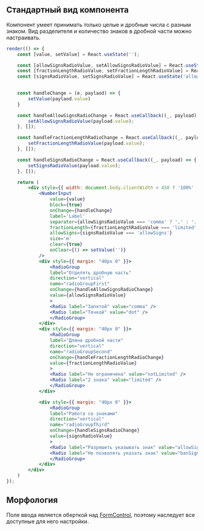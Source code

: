 ## Стандартный вид компонента

Компонент умеет принимать только целые и дробные числа с разным знаком. 
Вид разделителя и количество знаков в дробной части можно настраивать.

```jsx live
render(() => {
    const [value, setValue] = React.useState('');

    const [allowSignsRadioValue, setAllowSignsRadioValue] = React.useState('comma');
    const [fractionLengthRadioValue, setFractionLengthRadioValue] = React.useState('notLimited');
    const [signsRadioValue, setSignsRadioValue] = React.useState('allowSigns');

    
    const handleChange = (e, paylaod) => {
        setValue(paylaod.value)
    }

    const handleAllowSignsRadioChange = React.useCallback((_, payload) => {
        setAllowSignsRadioValue(payload.value);
    }, []);

    const handleFractionLengthRadioChange = React.useCallback((_, payload) => {
        setFractionLengthRadioValue(payload.value);
    }, []);

    const handleSignsRadioChange = React.useCallback((_, payload) => {
        setSignsRadioValue(payload.value);
    }, []);

    return (
        <div style={{ width: document.body.clientWidth < 450 ? '100%' : 320 }}>
            <NumberInput
                value={value}
                block={true}
                onChange={handleChange}
                label='Label'
                separator={allowSignsRadioValue === 'comma' ? ',' : '.'}
                fractionLength={fractionLengthRadioValue === 'limited' ? 2 : null}
                allowSigns={signsRadioValue === 'allowSigns'}
                size='m'
                clear={true}
                onClear={() => setValue('')}
            />
            <div style={{ margin: "40px 0" }}>
                <RadioGroup
                label="Отделять дробную часть"
                direction="vertical"
                name="radioGroupFirst"
                onChange={handleAllowSignsRadioChange}
                value={allowSignsRadioValue}
                >
                <Radio label="Запятой" value="comma" />
                <Radio label="Точкой" value="dot" />
                </RadioGroup>
            </div>
            <div style={{ margin: "40px 0" }}>
                <RadioGroup
                label="Длина дробной части"
                direction="vertical"
                name="radioGroupSecond"
                onChange={handleFractionLengthRadioChange}
                value={fractionLengthRadioValue}
                >
                <Radio label="Не ограничена" value="notLimited" />
                <Radio label="2 знака" value="limited" />
                </RadioGroup>
            </div>

            <div style={{ margin: "40px 0" }}>
                <RadioGroup
                label="Работа со знаками"
                direction="vertical"
                name="radioGroupThird"
                onChange={handleSignsRadioChange}
                value={signsRadioValue}
                >
                <Radio label="Разрешить указывать знак" value="allowSigns" />
                <Radio label="Не позволять указать знак" value="banSigns" />
                </RadioGroup>
            </div>
        </div>    
    )
});
```

## Морфология

Поле ввода является оберткой над [FormControl](/docs/components-forms-inputs-formcontrol--form-control), поэтому наследует все доступные для него настройки.
